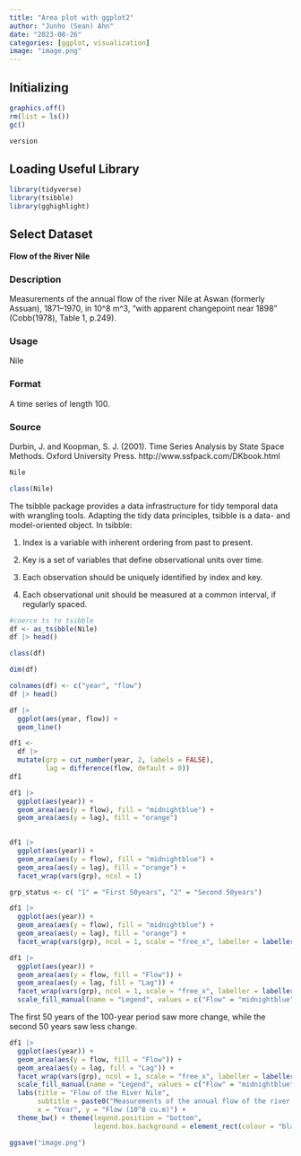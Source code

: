 ```yaml
---
title: "Area plot with ggplot2"
author: "Junho (Sean) Ahn"
date: "2023-08-26"
categories: [ggplot, visualization]
image: "image.png"
---
```


## Initializing

```r
graphics.off()
rm(list = ls())
gc()

```

```r
version
```

## Loading Useful Library

```r
library(tidyverse)
library(tsibble)
library(gghighlight)

```

## Select Dataset

**Flow of the River Nile**

### Description

Measurements of the annual flow of the river Nile at Aswan (formerly Assuan), 1871–1970, in 10^8 m^3, “with apparent changepoint near 1898” (Cobb(1978), Table 1, p.249).

### Usage

Nile

### Format

A time series of length 100.

### Source

Durbin, J. and Koopman, S. J. (2001). Time Series Analysis by State Space Methods. Oxford University Press. http://www.ssfpack.com/DKbook.html


```r
Nile

```

```r
class(Nile)

```


The tsibble package provides a data infrastructure for tidy temporal data with wrangling tools. Adapting the tidy data principles, tsibble is a data- and model-oriented object. In tsibble:

1. Index is a variable with inherent ordering from past to present.

2. Key is a set of variables that define observational units over time.

3. Each observation should be uniquely identified by index and key.

4. Each observational unit should be measured at a common interval, if regularly spaced.


```r
#coerce ts to tsibble
df <- as_tsibble(Nile)
df |> head()

```

```r
class(df)
```

```r
dim(df)
```

```r
colnames(df) <- c("year", "flow")
df |> head()
```

```r
df |> 
  ggplot(aes(year, flow)) +
  geom_line()
```

```r
df1 <- 
  df |> 
  mutate(grp = cut_number(year, 2, labels = FALSE), 
         lag = difference(flow, default = 0))
df1
```


```r
df1 |> 
  ggplot(aes(year)) +
  geom_area(aes(y = flow), fill = "midnightblue") +
  geom_area(aes(y = lag), fill = "orange")
  
```

```r
df1 |> 
  ggplot(aes(year)) +
  geom_area(aes(y = flow), fill = "midnightblue") +
  geom_area(aes(y = lag), fill = "orange") +
  facet_wrap(vars(grp), ncol = 1)
```

```r
grp_status <- c( "1" = "First 50years", "2" = "Second 50years")
```


```r
df1 |> 
  ggplot(aes(year)) +
  geom_area(aes(y = flow), fill = "midnightblue") +
  geom_area(aes(y = lag), fill = "orange") +
  facet_wrap(vars(grp), ncol = 1, scale = "free_x", labeller = labeller(grp = grp_status))
```


```r
df1 |> 
  ggplot(aes(year)) +
  geom_area(aes(y = flow, fill = "Flow")) +
  geom_area(aes(y = lag, fill = "Lag")) +
  facet_wrap(vars(grp), ncol = 1, scale = "free_x", labeller = labeller(grp = grp_status)) +
  scale_fill_manual(name = "Legend", values = c("Flow" = "midnightblue", "Lag" = "orange"))

```

The first 50 years of the 100-year period saw more change, while the second 50 years saw less change.

```r
df1 |> 
  ggplot(aes(year)) +
  geom_area(aes(y = flow, fill = "Flow")) +
  geom_area(aes(y = lag, fill = "Lag")) +
  facet_wrap(vars(grp), ncol = 1, scale = "free_x", labeller = labeller(grp = grp_status)) +
  scale_fill_manual(name = "Legend", values = c("Flow" = "midnightblue", "Lag" = "orange")) +
  labs(title = "Flow of the River Nile", 
       subtitle = paste0("Measurements of the annual flow of the river Nile at Aswan (formerly Assuan), 1871–1970,","\n" ,"in 10^8 m^3"),
       x = "Year", y = "Flow (10^8 cu.m)") +
  theme_bw() + theme(legend.position = "bottom", 
                     legend.box.background = element_rect(colour = "black"))

```

```r
ggsave("image.png")
```